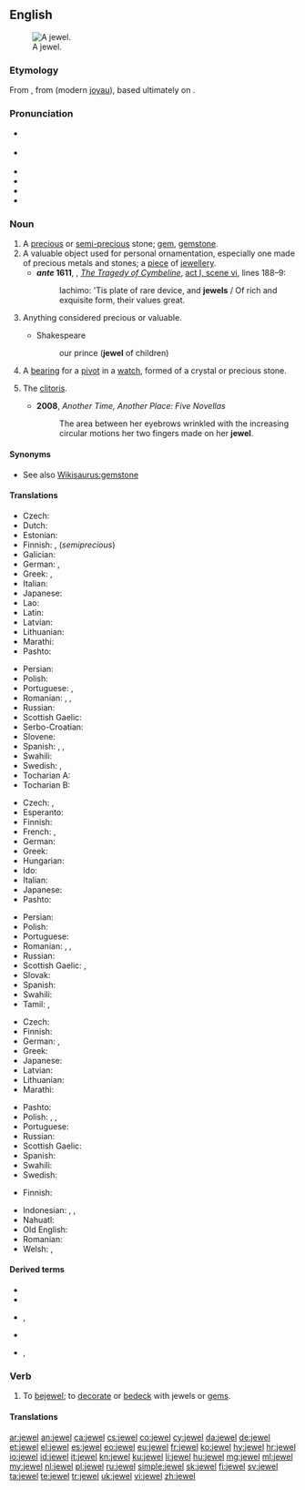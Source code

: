 {{wikipedia}}
{{also|Jewel}}
==English==
[[Image:Hope Diamond.jpg|thumb|right|A jewel.]]

===Etymology===
From {{etyl|xno|en}} {{m|fro|juel}}, from {{etyl|fro|en}} {{m|fro|jouel}} (modern [[joyau]]), based ultimately on {{etyl|la|en}} {{m|la|iocus||joke, jest}}.

===Pronunciation===
* {{a|RP|US}} {{IPA|/ˈdʒuːəl/|/ˈdʒʊːəl/|lang=en}}
* {{a|Canada|US}} {{IPA|/dʒul/|/ˈdʒuwl̩/|lang=en}}
* {{audio|en-us-jewel.ogg|Audio (US)|lang=en}}
* {{rhymes|uːl|lang=en}}
* {{homophones|lang=en|joule}}
* {{rhymes|ʊəl|lang=en}}

===Noun===
{{en-noun}}

# A [[precious]] or [[semi-]][[precious]] stone; [[gem]], [[gemstone]].
# A valuable object used for personal ornamentation, especially one made of precious metals and stones; a [[piece]] of [[jewellery]].
#* '''''ante'' 1611''', {{w|William Shakespeare}}, ''[[w:Cymbeline|The Tragedy of Cymbeline]]'', [[s:The Tragedy of Cymbeline#SCENE VI. The same. Another room in the palace.|act I, scene vi]], lines 188–9:
#*: Iachimo: 'Tis plate of rare device, and '''jewels''' / Of rich and exquisite form, their values great.
# {{label|en|figuratively}} Anything considered precious or valuable.
#: {{ux|en|Galveston was the '''jewel''' of Texas prior to the hurricane.}}
#* Shakespeare
#*: our prince ('''jewel''' of children)
# A [[bearing]] for a [[pivot]] in a [[watch]], formed of a crystal or precious stone.
# {{label|en|slang}} The [[clitoris]].
#* '''2008''', ''Another Time, Another Place: Five Novellas''
#*: The area between her eyebrows wrinkled with the increasing circular motions her two fingers made on her '''jewel'''.

====Synonyms====
* See also [[Wikisaurus:gemstone]]

====Translations====
{{trans-top|gemstone}}
* Czech: {{t+|cs|drahokam}}
* Dutch: {{t+|nl|juweel|n}}
* Estonian: {{t|et|kalliskivi}}
* Finnish: {{t+|fi|jalokivi}}, {{t+|fi|korukivi}} (''semiprecious'')
* Galician: {{t+|gl|xoia|f}}
* German: {{t+|de|Edelstein|m}}, {{t+|de|Juwel|n|m}}
* Greek: {{t+|el|πετράδι|n}}, {{t+|el|πολύτιμος λίθος|m}}
* Italian: {{t+|it|gemma|f}}
* Japanese: {{t+|ja|宝石|tr=hōseki|sc=Jpan}}
* Lao: {{t-needed|lo}}
* Latin: {{t|la|gemma|f}}
* Latvian: {{t|lv|dārgakmens|m}}
* Lithuanian: {{t|lt|brangakmenis|m}}
* Marathi: {{t|mr|रत्न|sc=Deva}}
* Pashto: {{t+|ps|غمی|m|tr=ghamai}}
{{trans-mid}}
* Persian: {{t+|fa|گوهر|tr=gohar|sc=fa-Arab}}
* Polish: {{t+|pl|klejnot|m}}
* Portuguese: {{t+|pt|joia|f}}, {{t+|pt|gema|f}}
* Romanian: {{t+|ro|nestemată|f}}, {{t|ro|nestemate|f-p}}, {{t|ro|pietre scumpe|f-p}}
* Russian: {{t+|ru|драгоце́нный ка́мень|m}}
* Scottish Gaelic: {{t|gd|seud|m}}
* Serbo-Croatian: {{t|sh|dragulje}}
* Slovene: {{t+|sl|dragulj|m}}
* Spanish: {{t+|es|gema|f}}, {{t+|es|joya|f}}, {{t+|es|alhaja|f}}
* Swahili: {{t|sw|johari|c9|c10}}
* Swedish: {{t+|sv|juvel|c}}, {{t+|sv|ädelsten|c}}
* Tocharian A: {{t|xto|wmār}}
* Tocharian B: {{t|txb|wamer}}
{{trans-bottom}}

{{trans-top|valuable object for ornamentation}}
* Czech: {{t+|cs|šperk|m}}, {{t|cs|klenot|m}}
* Esperanto: {{t|eo|juvelo}}
* Finnish: {{t+|fi|koru}}
* French: {{t+|fr|joyau|m}}, {{t+|fr|bijou}}
* German: {{t+|de|Schmuckstück|n}}
* Greek: {{t+|el|κόσμημα|n}}
* Hungarian: {{t+|hu|ékszer}}
* Ido: {{t+|io|juvelo}}
* Italian: {{t|it|gioello|m}}
* Japanese: {{t|ja|宝飾|tr=hōshoku|sc=Jpan}}
* Pashto: {{t|ps|ګاڼه|f|tr=gānna}}
{{trans-mid}}
* Persian: {{t+|fa|زیور|tr=zivar|sc=fa-Arab}}
* Polish: {{t+|pl|klejnot|m}}
* Portuguese: {{t+|pt|joia|f}}
* Romanian: {{t+|ro|bijuterie|f}}, {{t|ro|bijuterii|f-p}}, {{t|ro|giuvaeruri|n-p}}
* Russian: {{t+|ru|драгоце́нность|f}}
* Scottish Gaelic: {{t|gd|seud|m}}, {{t|gd|àilleag|m}}
* Slovak: {{t|sk|klenot}}
* Spanish: {{t+|es|joya|f}}
* Swahili: {{t|sw|johari|c9|c10}}
* Tamil: {{t+|ta|நகை|sc=Taml}}, {{t+|ta|ஆபரணம்|sc=Taml}}
{{trans-bottom}}

{{trans-top|anything considered precious or valuable}}
* Czech: {{t|cs|klenot|m}}
* Finnish: {{t+|fi|helmi}}
* German: {{t+|de|Juwel|n|m}}, {{t+|de|Kleinod|n}}
* Greek: {{t+|el|κόσμημα|n}}
* Japanese: {{t+|ja|宝|tr=takara|sc=Jpan}}
* Latvian: {{t|lv|dārgums|m}}
* Lithuanian: {{t|lt|brangenybė}}
* Marathi: {{t|mr|रत्न|sc=Deva}}
{{trans-mid}}
* Pashto: {{t|ps|ګران|m|tr=grān}}
* Polish: {{t+|pl|skarb|m}}, {{t+|pl|perła|f}}, {{t+|pl|klejnot|m}}
* Portuguese: {{t+|pt|joia|f}}
* Russian: {{t+|ru|драгоце́нность|f}}
* Scottish Gaelic: {{t|gd|àilleag|m}}
* Spanish: {{t+|es|joya|f}}
* Swahili: {{t|sw|johari|c9|c10}}
* Swedish: {{t+|sv|juvel}}
{{trans-bottom}}

{{trans-top|bearing for a pivot in watch}}
* Finnish: {{t|fi|kivi}}
{{trans-mid}}
{{trans-bottom}}

{{checktrans-top}}
* Indonesian: {{t-check|id|permata}}, {{t-check|id|jauhar}}, {{t-check|id|ratna}}
* Nahuatl: {{t-check|nah|cozcapantica}}
* Old English: {{t-check|ang|sigel|alt=siġel|n}}
* Romanian: {{t+check|ro|giuvaier|n}}
* Welsh: {{t-check|cy|gem}}, {{t-check|cy|tlws|m}}
{{trans-bottom}}

====Derived terms====
{{der-top}}
* {{l|en|bejewel}}
* {{l|en|jewel in the crown}}
* {{l|en|jeweler}}, {{l|en|jeweller}}
{{der-mid}}
* {{l|en|jewelled}}
* {{l|en|jewellery}}, {{l|en|jewelry}}
{{der-bottom}}

===Verb===
{{en-verb|jewels|jewelling|pres_ptc2=jeweling|jewelled|past2=jeweled}}

# To [[bejewel]]; to [[decorate]] or [[bedeck]] with jewels or [[gem]]s.

====Translations====
{{trans-see|decorate or bedeck with jewels or gems|bejewel}}

[[ar:jewel]]
[[an:jewel]]
[[ca:jewel]]
[[cs:jewel]]
[[co:jewel]]
[[cy:jewel]]
[[da:jewel]]
[[de:jewel]]
[[et:jewel]]
[[el:jewel]]
[[es:jewel]]
[[eo:jewel]]
[[eu:jewel]]
[[fr:jewel]]
[[ko:jewel]]
[[hy:jewel]]
[[hr:jewel]]
[[io:jewel]]
[[id:jewel]]
[[it:jewel]]
[[kn:jewel]]
[[ku:jewel]]
[[li:jewel]]
[[hu:jewel]]
[[mg:jewel]]
[[ml:jewel]]
[[my:jewel]]
[[nl:jewel]]
[[pl:jewel]]
[[ru:jewel]]
[[simple:jewel]]
[[sk:jewel]]
[[fi:jewel]]
[[sv:jewel]]
[[ta:jewel]]
[[te:jewel]]
[[tr:jewel]]
[[uk:jewel]]
[[vi:jewel]]
[[zh:jewel]]